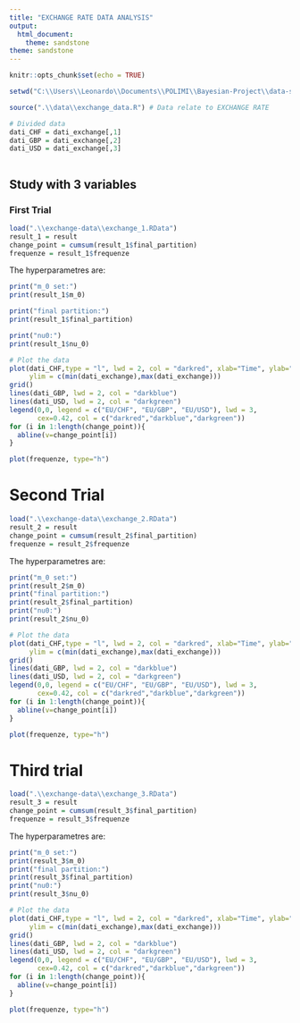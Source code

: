 ```yaml
---
title: "EXCHANGE RATE DATA ANALYSIS"
output: 
  html_document: 
    theme: sandstone
theme: sandstone
---
```


```r
knitr::opts_chunk$set(echo = TRUE)
```

```r
setwd("C:\\Users\\Leonardo\\Documents\\POLIMI\\Bayesian-Project\\data-study-of-sampling-strategy")

source(".\\data\\exchange_data.R") # Data relate to EXCHANGE RATE

# Divided data
dati_CHF = dati_exchange[,1]
dati_GBP = dati_exchange[,2]
dati_USD = dati_exchange[,3]

```

```r
```

## Study with 3 variables

### First Trial

```r
load(".\\exchange-data\\exchange_1.RData")
result_1 = result
change_point = cumsum(result_1$final_partition)
frequenze = result_1$frequenze
```
The hyperparametres are:
```r
print("m_0 set:")
print(result_1$m_0)

print("final partition:")
print(result_1$final_partition)

print("nu0:")
print(result_1$nu_0)
```
```r
# Plot the data
plot(dati_CHF,type = "l", lwd = 2, col = "darkred", xlab="Time", ylab="Exchange rate",
     ylim = c(min(dati_exchange),max(dati_exchange)))
grid()
lines(dati_GBP, lwd = 2, col = "darkblue")
lines(dati_USD, lwd = 2, col = "darkgreen")
legend(0,0, legend = c("EU/CHF", "EU/GBP", "EU/USD"), lwd = 3, 
       cex=0.42, col = c("darkred","darkblue","darkgreen"))
for (i in 1:length(change_point)){
  abline(v=change_point[i])
}
```

```r
plot(frequenze, type="h")
```
# Second Trial

```r
load(".\\exchange-data\\exchange_2.RData")
result_2 = result
change_point = cumsum(result_2$final_partition)
frequenze = result_2$frequenze
```
The hyperparametres are:
```r
print("m_0 set:")
print(result_2$m_0)
print("final partition:")
print(result_2$final_partition)
print("nu0:")
print(result_2$nu_0)
```
```r
# Plot the data
plot(dati_CHF,type = "l", lwd = 2, col = "darkred", xlab="Time", ylab="Exchange rate",
     ylim = c(min(dati_exchange),max(dati_exchange)))
grid()
lines(dati_GBP, lwd = 2, col = "darkblue")
lines(dati_USD, lwd = 2, col = "darkgreen")
legend(0,0, legend = c("EU/CHF", "EU/GBP", "EU/USD"), lwd = 3, 
       cex=0.42, col = c("darkred","darkblue","darkgreen"))
for (i in 1:length(change_point)){
  abline(v=change_point[i])
}
```

```r
plot(frequenze, type="h")
```

# Third trial

```r
load(".\\exchange-data\\exchange_3.RData")
result_3 = result
change_point = cumsum(result_3$final_partition)
frequenze = result_3$frequenze
```
The hyperparametres are:
```r
print("m_0 set:")
print(result_3$m_0)
print("final partition:")
print(result_3$final_partition)
print("nu0:")
print(result_3$nu_0)
```
```r
# Plot the data
plot(dati_CHF,type = "l", lwd = 2, col = "darkred", xlab="Time", ylab="Exchange rate",
     ylim = c(min(dati_exchange),max(dati_exchange)))
grid()
lines(dati_GBP, lwd = 2, col = "darkblue")
lines(dati_USD, lwd = 2, col = "darkgreen")
legend(0,0, legend = c("EU/CHF", "EU/GBP", "EU/USD"), lwd = 3, 
       cex=0.42, col = c("darkred","darkblue","darkgreen"))
for (i in 1:length(change_point)){
  abline(v=change_point[i])
}
```

```r
plot(frequenze, type="h")
```
